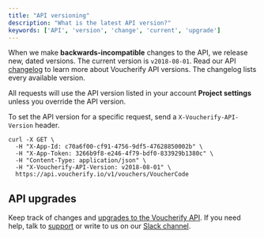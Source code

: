 ```yaml
---
title: "API versioning"
description: "What is the latest API version?"
keywords: ['API', 'version', 'change', 'current', 'upgrade']
---
```


When we make **backwards-incompatible** changes to the API, we release new, dated versions. The current version is `v2018-08-01`. Read our API [changelog](/guides/api-version-upgrades) to learn more about Voucherify API versions. The changelog lists every available version.

All requests will use the API version listed in your account **Project settings** unless you override the API version.

To set the API version for a specific request, send a `X-Voucherify-API-Version` header.

  ```cURL Example Request
  curl -X GET \
    -H "X-App-Id: c70a6f00-cf91-4756-9df5-47628850002b" \
    -H "X-App-Token: 3266b9f8-e246-4f79-bdf0-833929b1380c" \
    -H "Content-Type: application/json" \
    -H "X-Voucherify-API-Version: v2018-08-01" \
    https://api.voucherify.io/v1/vouchers/VoucherCode
  ```

## API upgrades

Keep track of changes and [upgrades to the Voucherify API](/guides/api-version-upgrades). If you need help, talk to [support](https://www.voucherify.io/contact-support) or write to us on our [Slack channel](https://www.voucherify.io/community).
